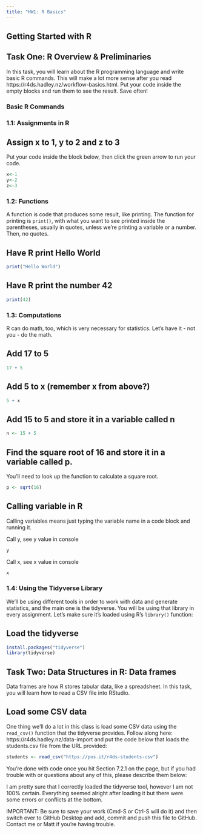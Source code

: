 ```yaml
---
title: "HW1: R Basics"
---
```


## Getting Started with R
## Task One: R Overview & Preliminaries

In this task, you will learn about the R programming language and write basic R commands. This will make a lot more sense after you read https://r4ds.hadley.nz/workflow-basics.html. Put your code inside the empty blocks and run them to see the result. Save often!

### Basic R Commands

### 1.1: Assignments in R

## Assign x to 1, y to 2 and z to 3

Put your code inside the block below, then click the green arrow to run your code.

```r
x<-1
y<-2
z<-3
```

### 1.2: Functions

A function is code that produces some result, like printing. The function for printing is `print()`, with what you want to see printed inside the parentheses, usually in quotes, unless we're printing a variable or a number. Then, no quotes.

## Have R print Hello World

```r
print("Hello World")
```

## Have R print the number 42

```r
print(42)
```

### 1.3: Computations

R can do math, too, which is very necessary for statistics. Let's have it - not you - do the math.

## Add 17 to 5

```r
17 + 5
```

## Add 5 to x (remember x from above?)

```r
5 + x
```

## Add 15 to 5 and store it in a variable called n

```r
n <- 15 + 5
```

## Find the square root of 16 and store it in a variable called p.

You'll need to look up the function to calculate a square root.

```r
p <- sqrt(16)
```

## Calling variable in R

Calling variables means just typing the variable name in a code block and running it.

Call y, see y value in console

```r
y
```

Call x, see x value in console

```r
x
```

### 1.4: Using the Tidyverse Library

We'll be using different tools in order to work with data and generate statistics, and the main one is the tidyverse. You will be using that library in every assignment. Let's make sure it's loaded using R's `library()` function:

## Load the tidyverse

```r
install.packages("tidyverse")
library(tidyverse)
```


## Task Two: Data Structures in R: Data frames

Data frames are how R stores tabular data, like a spreadsheet. In this task, you will learn how to read a CSV file into RStudio.

## Load some CSV data

One thing we'll do a lot in this class is load some CSV data using the `read_csv()` function that the tidyverse provides. Follow along here: https://r4ds.hadley.nz/data-import and put the code below that loads the students.csv file from the URL provided:

```r
students <- read_csv("https://pos.it/r4ds-students-csv")
```

You're done with code once you hit Section 7.2.1 on the page, but if you had trouble with or questions about any of this, please describe them below:

I am pretty sure that I correctly loaded the tidyverse tool, however I am not 100% certain. Everything seemed alright after loading it but there were some errors or conflicts at the bottom. 

IMPORTANT: Be sure to save your work (Cmd-S or Ctrl-S will do it) 
and then switch over to GitHub Desktop and add, commit and push this file to GitHub. Contact me or Matt if you're having trouble.
